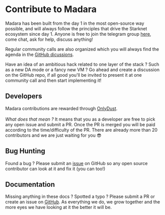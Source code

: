 
# Contribute to Madara

Madara has been built from the day 1 in the most open-source way possible, and will always follow the principles that drive the Starknet ecosystem since day 1.
Anyone is free to join the telegram group [here](https://t.me/MadaraStarknet), come chat, ask for help, discuss anything!

Regular community calls are also organized which you will always find the agenda in the [GitHub dicussions](https://github.com/keep-starknet-strange/madara/discussions).

<Callout type="info" emoji="🧪">
  Have an idea of an ambitious hack related to one layer of the stack ? Such as a new DA mode or a fancy new VM ?
  Go ahead and create a discussion on the GitHub repo, if all good you'll be invited to present it at one community call and then start implementing it!
</Callout>

## Developers

Madara contributions are rewarded through [OnlyDust](https://app.onlydust.xyz/).<br></br>
*What does that mean ?* It means that you as a developer are free to pick any open issue and submit a PR. Once the PR is merged you will be paid according to the time/difficulty of the PR.
There are already more than 20 contributors and we are just waiting for you 😎

## Bug Hunting

Found a bug ? Please submit an [issue](https://github.com/keep-starknet-strange/madara/issues) on GitHub so any open source contributor can look at it and fix it (you can too!)

## Documentation

Missing anything in these docs ? Spotted a typo ? Please submit a PR or create an issue on [GitHub](https://github.com/EvolveArt/madara-docs/). As everything we do, we grow together and the more eyes we have looking at it the better it will be.